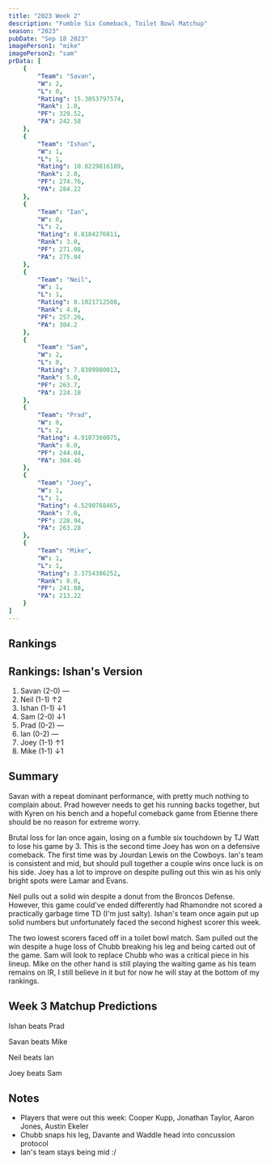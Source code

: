 ```yaml
---
title: "2023 Week 2"
description: "Fumble Six Comeback, Toilet Bowl Matchup"
season: "2023"
pubDate: "Sep 18 2023"
imagePerson1: "mike"
imagePerson2: "sam"
prData: [
    {
        "Team": "Savan",
        "W": 2,
        "L": 0,
        "Rating": 15.3053797574,
        "Rank": 1.0,
        "PF": 329.52,
        "PA": 242.58
    },
    {
        "Team": "Ishan",
        "W": 1,
        "L": 1,
        "Rating": 10.8229816189,
        "Rank": 2.0,
        "PF": 274.76,
        "PA": 284.22
    },
    {
        "Team": "Ian",
        "W": 0,
        "L": 2,
        "Rating": 8.8184276811,
        "Rank": 3.0,
        "PF": 271.08,
        "PA": 275.04
    },
    {
        "Team": "Neil",
        "W": 1,
        "L": 1,
        "Rating": 8.1021712508,
        "Rank": 4.0,
        "PF": 257.26,
        "PA": 304.2
    },
    {
        "Team": "Sam",
        "W": 2,
        "L": 0,
        "Rating": 7.8309980013,
        "Rank": 5.0,
        "PF": 263.7,
        "PA": 224.18
    },
    {
        "Team": "Prad",
        "W": 0,
        "L": 2,
        "Rating": 4.9107360075,
        "Rank": 6.0,
        "PF": 244.04,
        "PA": 304.46
    },
    {
        "Team": "Joey",
        "W": 1,
        "L": 1,
        "Rating": 4.5290768465,
        "Rank": 7.0,
        "PF": 228.94,
        "PA": 263.28
    },
    {
        "Team": "Mike",
        "W": 1,
        "L": 1,
        "Rating": 3.3754386252,
        "Rank": 8.0,
        "PF": 241.88,
        "PA": 213.22
    }
]
---
```



## Rankings

<PowerRankingTable client:load data={frontmatter.prData} />

## Rankings: Ishan's Version

1. Savan (2-0) —
2. Neil (1-1) ↑2
3. Ishan (1-1) ↓1
4. Sam (2-0) ↓1
5. Prad (0-2) —
6. Ian (0-2) —
7. Joey (1-1) ↑1
8. Mike (1-1) ↓1

## Summary

Savan with a repeat dominant performance, with pretty much nothing to complain about. Prad however needs to get his running backs
together, but with Kyren on his bench and a hopeful comeback game from Etienne there should be no reason for extreme worry.

Brutal loss for Ian once again, losing on a fumble six touchdown by TJ Watt to lose his game by 3. This is the second time Joey has
won on a defensive comeback. The first time was by Jourdan Lewis on the Cowboys. Ian's team is consistent and mid, but should pull together
a couple wins once luck is on his side. Joey has a lot to improve on despite pulling out this win as his only bright spots were Lamar and 
Evans.

Neil pulls out a solid win despite a donut from the Broncos Defense. However, this game could've ended differently had Rhamondre not scored
a practically garbage time TD (I'm just salty). Ishan's team once again put up solid numbers but unfortunately faced the second highest
scorer this week.

The two lowest scorers faced off in a toilet bowl match. Sam pulled out the win despite a huge loss of Chubb breaking his leg and being carted
out of the game. Sam will look to replace Chubb who was a critical piece in his lineup. Mike on the other hand is still playing the waiting
game as his team remains on IR, I still believe in it but for now he will stay at the bottom of my rankings.

## Week 3 Matchup Predictions

Ishan beats Prad

Savan beats Mike

Neil beats Ian

Joey beats Sam

## Notes

* Players that were out this week: Cooper Kupp, Jonathan Taylor, Aaron Jones, Austin Ekeler
* Chubb snaps his leg, Davante and Waddle head into concussion protocol
* Ian's team stays being mid :/